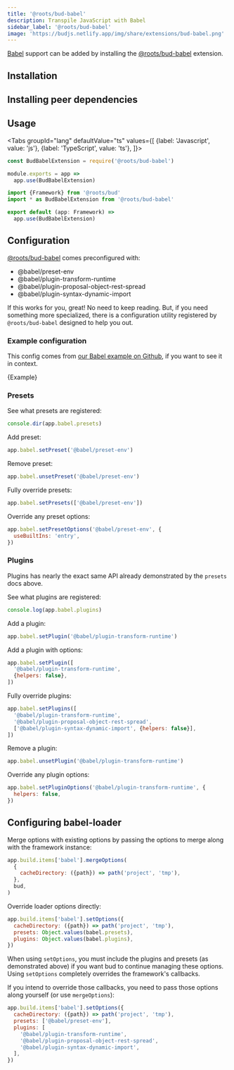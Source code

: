 ```yaml
---
title: '@roots/bud-babel'
description: Transpile JavaScript with Babel
sidebar_label: '@roots/bud-babel'
image: 'https://budjs.netlify.app/img/share/extensions/bud-babel.png'
---
```





[Babel](https://babeljs.io) support can be added by installing the [@roots/bud-babel](/extensions/bud-babel) extension.

## Installation

<Install packages="@roots/bud-babel" />

## Installing peer dependencies

<PeerDependencies />

## Usage

<Tabs
  groupId="lang"
  defaultValue="ts"
  values={[
    {label: 'Javascript', value: 'js'},
    {label: 'TypeScript', value: 'ts'},
  ]}>
  <TabItem value="js">

```js title='bud.config.js'
const BudBabelExtension = require('@roots/bud-babel')

module.exports = app =>
  app.use(BudBabelExtension)
```

  </TabItem>
  <TabItem value="ts">

```ts title='bud.config.ts'
import {Framework} from '@roots/bud'
import * as BudBabelExtension from '@roots/bud-babel'

export default (app: Framework) => 
  app.use(BudBabelExtension)
```

  </TabItem>
</Tabs>

## Configuration

[@roots/bud-babel](/extensions/bud-babel) comes preconfigured with:

- @babel/preset-env
- @babel/plugin-transform-runtime
- @babel/plugin-proposal-object-rest-spread
- @babel/plugin-syntax-dynamic-import

If this works for you, great! No need to keep reading. But, if you need something more specialized, there is a configuration utility registered by `@roots/bud-babel` designed to help you out.

### Example configuration

This config comes from [our Babel example on Github](https://github.com/roots/bud/tree/stable/examples/babel), if you want to see it in context.

<CodeBlock className="language-js" title="bud.config.js">
  {Example}
</CodeBlock>

### Presets

See what presets are registered:

```js title='bud.config.js'
console.dir(app.babel.presets)
```

Add preset:

```js title='bud.config.js'
app.babel.setPreset('@babel/preset-env')
```

Remove preset:

```js title='bud.config.js'
app.babel.unsetPreset('@babel/preset-env')
```

Fully override presets:

```js title='bud.config.js'
app.babel.setPresets(['@babel/preset-env'])
```

Override any preset options:

```js title='bud.config.js'
app.babel.setPresetOptions('@babel/preset-env', {
  useBuiltIns: 'entry',
})
```

### Plugins

Plugins has nearly the exact same API already demonstrated by the `presets` docs above.

See what plugins are registered:

```js title='bud.config.js'
console.log(app.babel.plugins)
```

Add a plugin:

```js title='bud.config.js'
app.babel.setPlugin('@babel/plugin-transform-runtime')
```

Add a plugin with options:

```js title='bud.config.js'
app.babel.setPlugin([
  '@babel/plugin-transform-runtime',
  {helpers: false},
])
```

Fully override plugins:

```js title='bud.config.js'
app.babel.setPlugins([
  '@babel/plugin-transform-runtime',
  '@babel/plugin-proposal-object-rest-spread',
  ['@babel/plugin-syntax-dynamic-import', {helpers: false}],
])
```

Remove a plugin:

```js title='bud.config.js'
app.babel.unsetPlugin('@babel/plugin-transform-runtime')
```

Override any plugin options:

```js title='bud.config.js'
app.babel.setPluginOptions('@babel/plugin-transform-runtime', {
  helpers: false,
})
```

## Configuring babel-loader

Merge options with existing options by passing the options to merge along with the framework instance:

```js title='bud.config.js'
app.build.items['babel'].mergeOptions(
  {
    cacheDirectory: ({path}) => path('project', 'tmp'),
  },
  bud,
)
```

Override loader options directly:

```js title='bud.config.js'
app.build.items['babel'].setOptions({
  cacheDirectory: ({path}) => path('project', 'tmp'),
  presets: Object.values(babel.presets),
  plugins: Object.values(babel.plugins),
})
```

When using `setOptions`, you must include the plugins and presets (as demonstrated above) if you want bud to continue managing these options. Using `setOptions` completely overrides the framework's callbacks.

If you intend to override those callbacks, you need to pass those options along yourself (or use `mergeOptions`):

```js title='bud.config.js'
app.build.items['babel'].setOptions({
  cacheDirectory: ({path}) => path('project', 'tmp'),
  presets: ['@babel/preset-env'],
  plugins: [
    '@babel/plugin-transform-runtime',
    '@babel/plugin-proposal-object-rest-spread',
    '@babel/plugin-syntax-dynamic-import',
  ],
})
```
